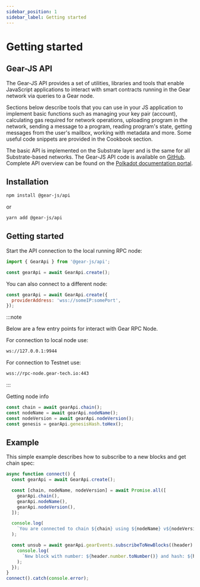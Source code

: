 ```yaml
---
sidebar_position: 1
sidebar_label: Getting started
---
```


# Getting started

## Gear-JS API

The Gear-JS API provides a set of utilities, libraries and tools that enable JavaScript applications to interact with smart contracts running in the Gear network via queries to a Gear node.

Sections below describe tools that you can use in your JS application to implement basic functions such as managing your key pair (account), calculating gas required for network operations, uploading program in the network, sending a message to a program, reading program's state, getting messages from the user's mailbox, working with metadata and more. Some useful code snippets are provided in the Cookbook section.

The basic API is implemented on the Substrate layer and is the same for all Substrate-based networks. The Gear-JS API code is available on [GitHub](https://github.com/gear-tech/gear-js). Complete API overview can be found on the [Polkadot documentation portal](https://polkadot.js.org/docs/).

## Installation

```sh
npm install @gear-js/api
```

or

```sh
yarn add @gear-js/api
```

## Getting started

Start the API connection to the local running RPC node:

```javascript
import { GearApi } from '@gear-js/api';

const gearApi = await GearApi.create();
```

You can also connect to a different node:

```javascript
const gearApi = await GearApi.create({
  providerAddress: 'wss://someIP:somePort',
});
```

:::note

Below are a few entry points for interact with Gear RPC Node.

For connection to local node use:

```bash
ws://127.0.0.1:9944
```

For connection to Testnet use:

```bash
wss://rpc-node.gear-tech.io:443
```

:::


Getting node info

```javascript
const chain = await gearApi.chain();
const nodeName = await gearApi.nodeName();
const nodeVersion = await gearApi.nodeVersion();
const genesis = gearApi.genesisHash.toHex();
```

## Example

This simple example describes how to subscribe to a new blocks and get chain spec:

```js
async function connect() {
  const gearApi = await GearApi.create();

  const [chain, nodeName, nodeVersion] = await Promise.all([
    gearApi.chain(),
    gearApi.nodeName(),
    gearApi.nodeVersion(),
  ]);

  console.log(
    `You are connected to chain ${chain} using ${nodeName} v${nodeVersion}`,
  );

  const unsub = await gearApi.gearEvents.subscribeToNewBlocks((header) => {
    console.log(
      `New block with number: ${header.number.toNumber()} and hash: ${header.hash.toHex()}`,
    );
  });
}
connect().catch(console.error);
```
